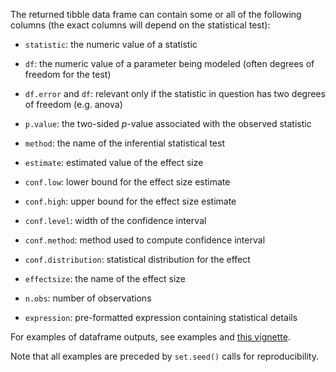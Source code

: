 The returned tibble data frame can contain some or all of the following columns (the exact columns will depend on the statistical test):

  - `statistic`: the numeric value of a statistic

  - `df`: the numeric value of a parameter being modeled (often degrees
    of freedom for the test)

  - `df.error` and `df`: relevant only if the statistic in question has
    two degrees of freedom (e.g. anova)

  - `p.value`: the two-sided *p*-value associated with the observed statistic
  
  - `method`: the name of the inferential statistical test

  - `estimate`: estimated value of the effect size

  - `conf.low`: lower bound for the effect size estimate

  - `conf.high`: upper bound for the effect size estimate
  
  - `conf.level`: width of the confidence interval
  
  - `conf.method`: method used to compute confidence interval
  
  - `conf.distribution`: statistical distribution for the effect
  
  - `effectsize`: the name of the effect size

  - `n.obs`: number of observations
  
  - `expression`: pre-formatted expression containing statistical details

For examples of dataframe outputs, see examples and [this vignette](https://indrajeetpatil.github.io/statsExpressions/articles/web_only/dataframe_outputs.html).

Note that all examples are preceded by `set.seed()` calls for reproducibility.
